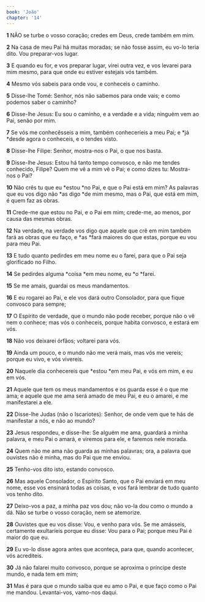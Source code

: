 ```yaml
---
book: 'João'
chapter: '14'
---
```


**1** NÃO se turbe o vosso coração; credes em Deus, crede também em mim.

**2** Na casa de meu Pai há muitas moradas; se não fosse assim, eu vo-lo teria dito. Vou preparar-vos lugar.

**3** E quando eu for, e vos preparar lugar, virei outra vez, e vos levarei para mim mesmo, para que onde eu estiver estejais vós também.

**4** Mesmo vós sabeis para onde vou, e conheceis o caminho.

**5** Disse-lhe Tomé: Senhor, nós não sabemos para onde vais; e como podemos saber o caminho?

**6** Disse-lhe Jesus: Eu sou o caminho, e a verdade e a vida; ninguém vem ao Pai, senão por mim.

**7** Se vós me conhecêsseis a mim, também conheceríeis a meu Pai; e *já *desde agora o conheceis, e o tendes visto.

**8** Disse-lhe Filipe: Senhor, mostra-nos o Pai, o que nos basta.

**9** Disse-lhe Jesus: Estou há tanto tempo convosco, e não me tendes conhecido, Filipe? Quem me vê a mim vê o Pai; e como dizes tu: Mostra-nos o Pai?

**10** Não crês tu que eu *estou *no Pai, e que o Pai está em mim? As palavras que eu vos digo não *as digo *de mim mesmo, mas o Pai, que está em mim, é quem faz as obras.

**11** Crede-me que estou no Pai, e o Pai em mim; crede-me, ao menos, por causa das mesmas obras.

**12** Na verdade, na verdade vos digo que aquele que crê em mim também fará as obras que eu faço, e *as *fará maiores do que estas, porque eu vou para meu Pai.

**13** E tudo quanto pedirdes em meu nome eu o farei, para que o Pai seja glorificado no Filho.

**14** Se pedirdes alguma *coisa *em meu nome, eu *o *farei.

**15** Se me amais, guardai os meus mandamentos.

**16** E eu rogarei ao Pai, e ele vos dará outro Consolador, para que fique convosco para sempre;

**17** O Espírito de verdade, que o mundo não pode receber, porque não o vê nem o conhece; mas vós o conheceis, porque habita convosco, e estará em vós.

**18** Não vos deixarei órfãos; voltarei para vós.

**19** Ainda um pouco, e o mundo não me verá mais, mas vós me vereis; porque eu vivo, e vós vivereis.

**20** Naquele dia conhecereis que *estou *em meu Pai, e vós em mim, e eu em vós.

**21** Aquele que tem os meus mandamentos e os guarda esse é o que me ama; e aquele que me ama será amado de meu Pai, e eu o amarei, e me manifestarei a ele.

**22** Disse-lhe Judas (não o Iscariotes): Senhor, de onde vem que te hás de manifestar a nós, e não ao mundo?

**23** Jesus respondeu, e disse-lhe: Se alguém me ama, guardará a minha palavra, e meu Pai o amará, e viremos para ele, e faremos nele morada.

**24** Quem não me ama não guarda as minhas palavras; ora, a palavra que ouvistes não é minha, mas do Pai que me enviou.

**25** Tenho-vos dito isto, estando convosco.

**26** Mas aquele Consolador, o Espírito Santo, que o Pai enviará em meu nome, esse vos ensinará todas as coisas, e vos fará lembrar de tudo quanto vos tenho dito.

**27** Deixo-vos a paz, a minha paz vos dou; não vo-la dou como o mundo a dá. Não se turbe o vosso coração, nem se atemorize.

**28** Ouvistes que eu vos disse: Vou, e venho para vós. Se me amásseis, certamente exultaríeis porque eu disse: Vou para o Pai; porque meu Pai é maior do que eu.

**29** Eu vo-lo disse agora antes que aconteça, para que, quando acontecer, vós acrediteis.

**30** Já não falarei muito convosco, porque se aproxima o príncipe deste mundo, e nada tem em mim;

**31** Mas é para que o mundo saiba que eu amo o Pai, e que faço como o Pai me mandou. Levantai-vos, vamo-nos daqui.
